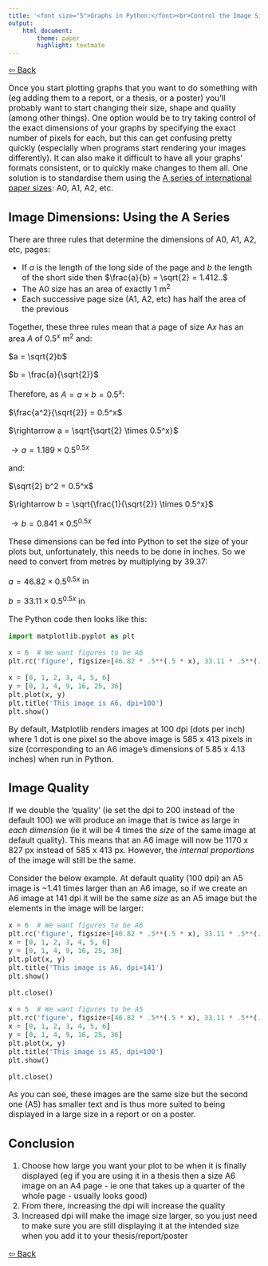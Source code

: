 ```yaml
---
title: '<font size="5">Graphs in Python:</font><br>Control the Image Size of Your Plots'
output:
    html_document:
        theme: paper
        highlight: textmate
---
```

<font size="3">

[⇦ Back](../../python.html)

Once you start plotting graphs that you want to do something with (eg adding them to a report, or a thesis, or a poster) you'll probably want to start changing their size, shape and quality (among other things). One option would be to try taking control of the exact dimensions of your graphs by specifying the exact number of pixels for each, but this can get confusing pretty quickly (especially when programs start rendering your images differently). It can also make it difficult to have all your graphs' formats consistent, or to quickly make changes to them all. One solution is to standardise them using the [A series of international paper sizes](https://en.wikipedia.org/wiki/Paper_size#A_series): A0, A1, A2, etc.

Image Dimensions: Using the A Series
------------------------------------
There are three rules that determine the dimensions of A0, A1, A2, etc, pages:

- If $a$ is the length of the long side of the page and $b$ the length of the short side then $\frac{a}{b} = \sqrt{2} = 1.412..$
- The A0 size has an area of exactly 1 m<sup>2</sup>
- Each successive page size (A1, A2, etc) has half the area of the previous

Together, these three rules mean that a page of size A$x$ has an area $A$ of $0.5^x$ m<sup>2</sup> and:

$a = \sqrt{2}b$

$b = \frac{a}{\sqrt{2}}$

Therefore, as $A = a \times b = 0.5^x$:

$\frac{a^2}{\sqrt{2}} = 0.5^x$

$\rightarrow a = \sqrt{\sqrt{2} \times 0.5^x}$

$\rightarrow a = 1.189 \times 0.5^{0.5x}$

and:

$\sqrt{2} b^2 = 0.5^x$

$\rightarrow b = \sqrt{\frac{1}{\sqrt{2}} \times 0.5^x}$

$\rightarrow b = 0.841 \times 0.5^{0.5x}$

These dimensions can be fed into Python to set the size of your plots but, unfortunately, this needs to be done in inches. So we need to convert from metres by multiplying by 39.37:

$a = 46.82 \times 0.5^{0.5x}$ in

$b = 33.11 \times 0.5^{0.5x}$ in

The Python code then looks like this:

```python
import matplotlib.pyplot as plt

x = 6  # We want figures to be A6
plt.rc('figure', figsize=[46.82 * .5**(.5 * x), 33.11 * .5**(.5 * x)])

x = [0, 1, 2, 3, 4, 5, 6]
y = [0, 1, 4, 9, 16, 25, 36]
plt.plot(x, y)
plt.title('This image is A6, dpi=100')
plt.show()
```

By default, Matplotlib renders images at 100 dpi (dots per inch) where 1 dot is one pixel so the above image is 585 x 413 pixels in size (corresponding to an A6 image's dimensions of 5.85 x 4.13 inches) when run in Python.

Image Quality
-------------
If we double the 'quality' (ie set the dpi to 200 instead of the default 100) we will produce an image that is twice as large in *each dimension* (ie it will be 4 times the *size* of the same image at default quality). This means that an A6 image will now be 1170 x 827 px instead of 585 x 413 px. However, the *internal proportions* of the image will still be the same.

Consider the below example. At default quality (100 dpi) an A5 image is ~1.41 times larger than an A6 image, so if we create an A6 image at 141 dpi it will be the same *size* as an A5 image but the elements in the image will be larger:

```python
x = 6  # We want figures to be A6
plt.rc('figure', figsize=[46.82 * .5**(.5 * x), 33.11 * .5**(.5 * x)], dpi=141)
x = [0, 1, 2, 3, 4, 5, 6]
y = [0, 1, 4, 9, 16, 25, 36]
plt.plot(x, y)
plt.title('This image is A6, dpi=141')
plt.show()
```

```python
plt.close()
```

```python
x = 5  # We want figures to be A5
plt.rc('figure', figsize=[46.82 * .5**(.5 * x), 33.11 * .5**(.5 * x)], dpi=100)
x = [0, 1, 2, 3, 4, 5, 6]
y = [0, 1, 4, 9, 16, 25, 36]
plt.plot(x, y)
plt.title('This image is A5, dpi=100')
plt.show()
```

```python
plt.close()
```

As you can see, these images are the same size but the second one (A5) has smaller text and is thus more suited to being displayed in a large size in a report or on a poster.

Conclusion
----------
1. Choose how large you want your plot to be when it is finally displayed (eg if you are using it in a thesis then a size A6 image on an A4 page - ie one that takes up a quarter of the whole page - usually looks good)
2. From there, increasing the dpi will increase the quality
3. Increased dpi will make the image size larger, so you just need to make sure you are still displaying it at the intended size when you add it to your thesis/report/poster

[⇦ Back](../../python.html)

</font>
